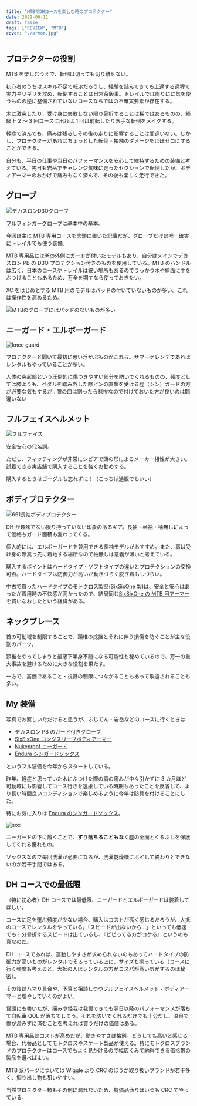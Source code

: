 ```yaml
---
title: "MTBでDHコースを楽しむ時のプロテクター"
date: 2021-06-11
draft: false
tags: ["REVIEW", "MTB"]
cover: "./armor.jpg"
---
```


## プロテクターの役割

MTB を楽しむうえで、転倒は切っても切り離せない。

初心者のうちはスキル不足で転ぶだろうし、経験を詰んできても上達する過程で実力ギリギリを攻め、転倒することは日常茶飯事。トレイルでは周りにに気を使うものの逆に整備されていないコースならではの不確実要素が存在する。

木に激突したり、受け身に失敗しない限り骨折することは稀ではあるものの、経験上 2 ～ 3 回コースに出れば 1 回は前転したり派手な転倒をメイクする。

軽症で済んでも、痛みは残るしその後の走りに影響することは間違いない。しかし、プロテクターがあればちょっとした転倒・接触のダメージをほぼゼロにすることができる。

自分も、平日の仕事や当日のパフォーマンスを安心して維持するための装備と考えている。先日も岩岳でチャレンジ気味に走ったセクションで転倒したが、ボディアーマーのおかげで痛みもなく済んで、その後も楽しく走行できた。

## グローブ

![デカスロンD3Oグローブ](./grove.jpg)

フルフィンガーグローブは基本中の基本。

今回は主に MTB 専用コースを念頭に置いた記事だが、グローブだけは唯一確実にトレイルでも使う装備。

MTB 専用品には拳の外側にガードが付いたモデルもあり、自分はメインでデカスロン PB の D3O プロテクション付きのものを使用している。MTB のハンドルは広く、日本のコースやトレイルは狭い場所もあるのでうっかり木や斜面に手をぶつけることもあるため、万全を期すなら使っておきたい。

XC をはじめとする MTB 用のモデルはパッドの付いていないものが多い。これは操作性を高めるため。

![MTBのグローブにはパッドのないものが多い](./non-pad.jpg)

<LinkBox
  url="https://www.wiggle.jp/fox-racing-defend-d30-%E3%82%B5%E3%82%A4%E3%82%AF%E3%83%AB%E3%82%B0%E3%83%AD%E3%83%BC%E3%83%96"
  linkurl="https://ck.jp.ap.valuecommerce.com/servlet/referral?sid=3171302&pid=886932159&vc_url=https%3A%2F%2Fwww.wiggle.jp%2Ffox-racing-defend-d30-%25E3%2582%25B5%25E3%2582%25A4%25E3%2582%25AF%25E3%2583%25AB%25E3%2582%25B0%25E3%2583%25AD%25E3%2583%25BC%25E3%2583%2596%3Futm_source%3Dvaluecommerce%26utm_medium%3Daffiliates%26utm_campaign%3Daffiliate-website"
/>

## ニーガード・エルボーガード

![knee guard](./kneeguard.jpg)

プロテクターと聞いて最初に思い浮かぶものがこれら。サマーゲレンデであればレンタルもやっていることが多い。

人体の突起部という圧倒的に傷つきやすい部分を防いでくれるものの、頻度としては膝よりも、ペダルを踏み外した際ピンの直撃を受ける脛（シン）ガードの方が必要な気もするが…膝の皿は割ったら悲惨なので付けておいた方が良いのは間違いない

<LinkBox
  url="https://www.wiggle.jp/%E3%82%B5%E3%82%A4%E3%82%AF%E3%83%AB/%E8%82%98%E3%83%91%E3%83%83%E3%83%89"
  linkurl="https://ck.jp.ap.valuecommerce.com/servlet/referral?sid=3171302&pid=886932159&vc_url=https%3A%2F%2Fwww.wiggle.jp%2F%25E3%2582%25B5%25E3%2582%25A4%25E3%2582%25AF%25E3%2583%25AB%2F%25E8%2586%259D%25E3%2583%2591%25E3%2583%2583%25E3%2583%2589%3Futm_source%3Dvaluecommerce%26utm_medium%3Daffiliates%26utm_campaign%3Daffiliate-website"
/>

<LinkBox
  url="https://www.wiggle.jp/%E3%82%B5%E3%82%A4%E3%82%AF%E3%83%AB/%E8%86%9D%E3%83%91%E3%83%83%E3%83%89"
  linkurl="https://ck.jp.ap.valuecommerce.com/servlet/referral?sid=3171302&pid=886932159&vc_url=https%3A%2F%2Fwww.wiggle.jp%2F%25E3%2582%25B5%25E3%2582%25A4%25E3%2582%25AF%25E3%2583%25AB%2F%25E8%2582%2598%25E3%2583%2591%25E3%2583%2583%25E3%2583%2589%3Futm_source%3Dvaluecommerce%26utm_medium%3Daffiliates%26utm_campaign%3Daffiliate-website"
/>

## フルフェイスヘルメット

![フルフェイス](./ffhelmet.jpg)

安全安心の代名詞。

ただし、フィッティングが非常にシビアで頭の形によるメーカー相性が大きい。試着できる実店舗で購入することを強くお勧めする。

購入するときはゴーグルも忘れずに！（こっちは通販でもいい）

<LinkBox
  url="https://www.wiggle.jp/%E3%82%B5%E3%82%A4%E3%82%AF%E3%83%AB/%E3%83%98%E3%83%AB%E3%83%A1%E3%83%83%E3%83%88/%E3%83%95%E3%83%AB%E3%83%95%E3%82%A7%E3%82%A4%E3%82%B9%E3%83%98%E3%83%AB%E3%83%A1%E3%83%83%E3%83%88"
  linkurl="https://ck.jp.ap.valuecommerce.com/servlet/referral?sid=3171302&pid=886932159&vc_url=https%3A%2F%2Fwww.wiggle.jp%2F%25E3%2582%25B5%25E3%2582%25A4%25E3%2582%25AF%25E3%2583%25AB%2F%25E3%2583%2598%25E3%2583%25AB%25E3%2583%25A1%25E3%2583%2583%25E3%2583%2588%2F%25E3%2583%2595%25E3%2583%25AB%25E3%2583%2595%25E3%2582%25A7%25E3%2582%25A4%25E3%2582%25B9%25E3%2583%2598%25E3%2583%25AB%25E3%2583%25A1%25E3%2583%2583%25E3%2583%2588%3Futm_source%3Dvaluecommerce%26utm_medium%3Daffiliates%26utm_campaign%3Daffiliate-website" rel="nofollow"
/>

## ボディプロテクター

![661長袖ボディプロテクター](./armor.jpg)

DH が趣味でない限り持っていない印象のあるギア。長袖・半袖・袖無しによって価格もガード面積も変わってくる。

個人的には、エルボーガードを兼用できる長袖モデルがおすすめ。また、肩は受け身の際真っ先に着地する場所なので袖無しは意義が薄いと考えている。

購入するポイントはハードタイプ・ソフトタイプの違いとプロテクションの交換可否。ハードタイプは防御力が高いが動きづらく脱ぎ着もしづらい。

中古で買ったハードタイプのモトクロス製品(SixSixOne 製)は、安全と安心はあったが着用時の不快感が高かったので、結局同じ[SixSixOne の MTB 用アーマー](https://www.chainreactioncycles.com/jp/en/sixsixone-evo-compression-jacket-long-sleeve/rp-prod129497)を買いなおしたという経緯がある。

<LinkBox
  url="https://www.wiggle.jp/%E3%82%B5%E3%82%A4%E3%82%AF%E3%83%AB/%E3%83%9C%E3%83%87%E3%82%A3%E3%83%97%E3%83%AD%E3%83%86%E3%82%AF%E3%82%BF%E3%83%BC"
  linkurl="https://ck.jp.ap.valuecommerce.com/servlet/referral?sid=3171302&pid=886932159&vc_url=https%3A%2F%2Fwww.wiggle.jp%2F%25E3%2582%25B5%25E3%2582%25A4%25E3%2582%25AF%25E3%2583%25AB%2F%25E3%2583%259C%25E3%2583%2587%25E3%2582%25A3%25E3%2583%2597%25E3%2583%25AD%25E3%2583%2586%25E3%2582%25AF%25E3%2582%25BF%25E3%2583%25BC%3Futm_source%3Dvaluecommerce%26utm_medium%3Daffiliates%26utm_campaign%3Daffiliate-website"
/>

## ネックブレース

首の可動域を制限することで、頸椎の捻挫とそれに伴う損傷を防ぐことが主な役割のパーツ。

頸椎をやってしまうと最悪下半身不随になる可能性も秘めているので、万一の重大事故を避けるために大きな役割を果たす。

一方で、高価であること・視野の制限につながることもあって敬遠されることも多い。

<LinkBox
  url="https://www.wiggle.jp/%E3%82%B5%E3%82%A4%E3%82%AF%E3%83%AB/%E3%83%9C%E3%83%87%E3%82%A3%E3%83%97%E3%83%AD%E3%83%86%E3%82%AF%E3%82%BF%E3%83%BC"
  linkurl="https://ck.jp.ap.valuecommerce.com/servlet/referral?sid=3171302&pid=886932159&vc_url=https%3A%2F%2Fwww.wiggle.jp%2F%25E3%2582%25B5%25E3%2582%25A4%25E3%2582%25AF%25E3%2583%25AB%2F%25E3%2583%259C%25E3%2583%2587%25E3%2582%25A3%25E3%2583%2597%25E3%2583%25AD%25E3%2583%2586%25E3%2582%25AF%25E3%2582%25BF%25E3%2583%25BC%3Futm_source%3Dvaluecommerce%26utm_medium%3Daffiliates%26utm_campaign%3Daffiliate-website"
/>

## My 装備

写真でお察しいただけると思うが、ふじてん・岩岳などのコースに行くときは

- デカスロン PB のガード付きグローブ
- [SixSixOne ロングスリーブボディアーマー](https://www.chainreactioncycles.com/jp/en/sixsixone-evo-compression-jacket-long-sleeve/rp-prod129497)
- [Nukeproof ニーガード](https://www.wiggle.jp/nukeproof-critical-enduro-%E3%83%8B%E3%83%BC%E3%82%B9%E3%83%AA%E3%83%BC%E3%83%96)
- [Endura シンガードソックス](https://www.wiggle.jp/endura-singletrack-%E3%82%B7%E3%83%B3%E3%82%AC%E3%83%BC%E3%83%89%E3%82%BD%E3%83%83%E3%82%AF%E3%82%B9)

というフル装備を今年からスタートしている。

昨年、軽症と思っていた木にぶつけた際の肩の痛みが中々引かずに 3 カ月ほど可動域にも影響してコース行きを遠慮している時期もあったことを反省して、より長い時間良いコンディションで楽しめるように今年は防具を付けることにした。

特にお気に入りは [Endura のシンガードソックス](https://www.wiggle.jp/endura-singletrack-%E3%82%B7%E3%83%B3%E3%82%AC%E3%83%BC%E3%83%89%E3%82%BD%E3%83%83%E3%82%AF%E3%82%B9)。

![sox](./g-sox.jpg)

<LinkBox
  url="https://www.wiggle.jp/endura-singletrack-%E3%82%B7%E3%83%B3%E3%82%AC%E3%83%BC%E3%83%89%E3%82%BD%E3%83%83%E3%82%AF%E3%82%B9"
  linkurl="https://ck.jp.ap.valuecommerce.com/servlet/referral?sid=3171302&pid=886932159&vc_url=https%3A%2F%2Fwww.wiggle.jp%2Fendura-singletrack-%25E3%2582%25B7%25E3%2583%25B3%25E3%2582%25AC%25E3%2583%25BC%25E3%2583%2589%25E3%2582%25BD%25E3%2583%2583%25E3%2582%25AF%25E3%2582%25B9%3Futm_source%3Dvaluecommerce%26utm_medium%3Daffiliates%26utm_campaign%3Daffiliate-website"
/>

ニーガードの下に履くことで、**ずり落ちることもなく**脛の全面とくるぶしを保護してくれる優れもの。

ソックスなので毎回洗濯が必要になるが、洗濯乾燥機にポイして終わりとできないのが若干手間ではある。

## DH コースでの最低限

（特に初心者）DH コースでは最低限、ニーガードとエルボーガードは装着してほしい。

コースに足を運ぶ頻度が少ない場合、購入はコストが高く感じるだろうが、大抵のコースでレンタルをやっている。「スピードが出ないから…」といっても低速でも十分骨折するスピードは出ているし、『ビビってる方がコケる』というのも真なのだ。

DH コースであれば、運動しやすさが求められないのもあってハードタイプの防御力が高いものがレンタルでそろっている上に、サイズも揃っている（コースに行く頻度も考えると、大抵の人はレンタルの方がコスパが高い気がするのは秘密）。

その後はハマり具合や、予算と相談しつつフルフェイスヘルメット・ボディアーマーと増やしていくのがよい。

冒頭にも書いたが、痛みや怪我は我慢できても翌日以降のパフォーマンスが落ちて自転車 QOL が落ちてしまう。それを防いでくれるだけでも十分だし、温泉で傷が滲みずに済むことを考えれば買うだけの価値はある。

MTB 専用品はコストが高めだが、動きやすさは格別。どうしても高いと感じる場合、代替品としてモトクロスやスケート製品が使える。特にモトクロスブランドのプロテクターはコースでもよく見かけるので幅広くみて納得できる価格帯の製品を選べばよい。

MTB 系パーツについては Wiggle より CRC のほうが取り扱いブランドが若干多く、掘り出し物も狙いやすい。

当然プロテクター類もその例に漏れないため、特価品漁りはいつも CRC でやっている。

